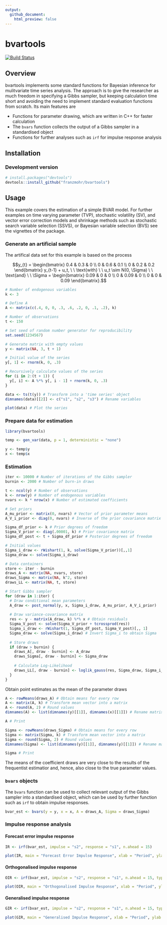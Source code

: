 ```yaml
---
output:
  github_document:
    html_preview: false
---
```


# bvartools

[![Build Status](https://travis-ci.org/franzmohr/bvartools.svg?branch=master)](https://travis-ci.org/franzmohr/bvartools)

## Overview

bvartools implements some standard functions for Bayesian inference for mulitvariate time series analysis. The approach is to give the researcher as much freedom in specifying a Gibbs sampler, but keeping calculation time short and avoiding the need to implement standard evaluation functions from scratch. Its main features are

* Functions for parameter drawing, which are written in C++ for faster calculation
* The `bvars` function collects the output of a Gibbs sampler in a standardised object
* Functions for further analyses such as `irf` for impulse response analysis

## Installation

### Development version

```r
# install.packages("devtools")
devtools::install_github("franzmohr/bvartools")
```

## Usage

This example covers the estimation of a simple BVAR model. For further examples on time varying parameter (TVP), stochastic volatility (SV), and vector error correction models and shrinkage methods such as stochastic search variable selection (SSVS), or Bayesian variable selection (BVS) see the vignettes of the package.  

### Generate an artificial sample

The artifical data set for this example is based on the process

$$y_{t} = \begin{bmatrix} 0.4 & 0.3 & 0 \\ 0 & 0.6 & 0.1 \\ 0 & 0.2 & 0.2 \end{bmatrix} y_{t-1} + u_t, \ \ \text{with} \ \ u_t \sim N(0, \Sigma) \ \ \text{and} \ \ \Sigma = \begin{bmatrix} 0.09 & 0 & 0 \\ 0 & 0.09 & 0 \\ 0 & 0 & 0.09 \end{bmatrix}.$$

```r
# Number of endogenous variables
k <- 3

# Define A
A <- matrix(c(.4, 0, 0, .3, .6, .2, 0, .1, .2), k)

# Number of observations
t <- 150

# Set seed of random number generator for reproducibility
set.seed(1234567)

# Generate matrix with empty values
y <- matrix(NA, 3, t + 1)

# Initial value of the series
y[, 1] <- rnorm(k, 0, .3)

# Recursively calculate values of the series
for (i in 2:(t + 1)) {
  y[, i] <- A %*% y[, i - 1] + rnorm(k, 0, .3)
}

data <- ts(t(y)) # Transform into a 'time series' object
dimnames(data)[[2]] <- c("s1", "s2", "s3") # Rename variables

plot(data) # Plot the series
```

### Prepare data for estimation

```r
library(bvartools)

temp <- gen_var(data, p = 1, deterministic = "none")

y <- temp$y
x <- temp$x
```

### Estimation

```r
iter <- 10000 # Number of iterations of the Gibbs sampler
burnin <- 2000 # Number of burn-in draws

t <- ncol(y) # Number of observations
k <- nrow(y) # Number of endogenous variables
nvars <- k * nrow(x) # Number of estimated coefficients

# Set priors
A_mu_prior <- matrix(0, nvars) # Vector of prior parameter means
A_V_i_prior <- diag(0, nvars) # Inverse of the prior covariance matrix

Sigma_df_prior <- k # Prior degrees of freedom
Sigma_V_prior <- diag(.00001, k) # Prior covariance matrix
Sigma_df_post <- t + Sigma_df_prior # Posterior degrees of freedom

# Initial values
Sigma_i_draw <- rWishart(1, k, solve(Sigma_V_prior))[,,1]
Sigma_draw <- solve(Sigma_i_draw)

# Data containers
store <- iter - burnin
draws_A <- matrix(NA, nvars, store)
draws_Sigma <- matrix(NA, k^2, store)
draws_LL <- matrix(NA, t, store)

# Start Gibbs sampler
for (draw in 1:iter) {
  # Draw conditional mean parameters
  A_draw <- post_normal(y, x, Sigma_i_draw, A_mu_prior, A_V_i_prior)
  
  # Draw variance-covariance matrix
  res <- y - matrix(A_draw, k) %*% x # Obtain residuals
  Sigma_V_post <- solve(Sigma_V_prior + tcrossprod(res))
  Sigma_i_draw <- rWishart(1, Sigma_df_post, Sigma_V_post)[,, 1]
  Sigma_draw <- solve(Sigma_i_draw) # Invert Sigma_i to obtain Sigma
  
  # Store draws
  if (draw > burnin) {
    draws_A[, draw - burnin] <- A_draw
    draws_Sigma[, draw - burnin] <- Sigma_draw
    
    # Calculate Log-Likelihood
    draws_LL[, draw - burnin] <- loglik_gauss(res, Sigma_draw, Sigma_i_draw)
  }
}
```

Obtain point estimates as the mean of the parameter draws

```r
A <- rowMeans(draws_A) # Obtain means for every row
A <- matrix(A, k) # Transform mean vector into a matrix
A <- round(A, 2) # Round values
dimnames(A) <- list(dimnames(y)[[1]], dimnames(x)[[1]]) # Rename matrix dimensions

A # Print
```

```r
Sigma <- rowMeans(draws_Sigma) # Obtain means for every row
Sigma <- matrix(Sigma, k) # Transform mean vector into a matrix
Sigma <- round(Sigma, 2) # Round values
dimnames(Sigma) <- list(dimnames(y)[[1]], dimnames(y)[[1]]) # Rename matrix dimensions

Sigma # Print
```

The means of the coefficient draws are very close to the results of the frequentist estimatior and, hence, also close to the true parameter values.

### `bvars` objects

The `bvars` function can be used to collect relevant output of the Gibbs sampler into a standardised object, which can be used by further function such as `irf` to obtain impulse responses.

```r
bvar_est <- bvars(y = y, x = x, A = draws_A, Sigma = draws_Sigma)
```

### Impulse response analysis

#### Forecast error impulse response

```r
IR <- irf(bvar_est, impulse = "s2", response = "s1", n.ahead = 15)

plot(IR, main = "Forecast Error Impulse Response", xlab = "Period", ylab = "Response")
```

#### Orthogonalised impulse response

```r
OIR <- irf(bvar_est, impulse = "s2", response = "s1", n.ahead = 15, type = "oir")

plot(OIR, main = "Orthogonalised Impulse Response", xlab = "Period", ylab = "Response")
```

#### Generalised impulse response

```r
GIR <- irf(bvar_est, impulse = "s2", response = "s1", n.ahead = 15, type = "gir")

plot(GIR, main = "Generalised Impulse Response", xlab = "Period", ylab = "Response")
```
